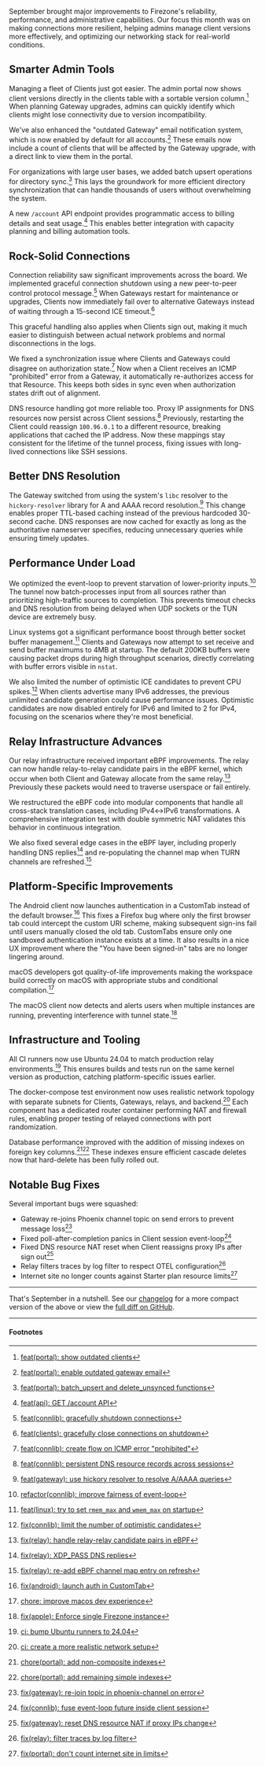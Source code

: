 
September brought major improvements to Firezone's reliability, performance, and administrative capabilities.
Our focus this month was on making connections more resilient, helping admins manage client versions more effectively, and optimizing our networking stack for real-world conditions.

## Smarter Admin Tools

Managing a fleet of Clients just got easier.
The admin portal now shows client versions directly in the clients table with a sortable version column.[^10456]
When planning Gateway upgrades, admins can quickly identify which clients might lose connectivity due to version incompatibility.

We've also enhanced the "outdated Gateway" email notification system, which is now enabled by default for all accounts.[^10281]
These emails now include a count of clients that will be affected by the Gateway upgrade, with a direct link to view them in the portal.

For organizations with large user bases, we added batch upsert operations for directory sync.[^10369]
This lays the groundwork for more efficient directory synchronization that can handle thousands of users without overwhelming the system.

A new `/account` API endpoint provides programmatic access to billing details and seat usage.[^10302]
This enables better integration with capacity planning and billing automation tools.

## Rock-Solid Connections

Connection reliability saw significant improvements across the board.
We implemented graceful connection shutdown using a new peer-to-peer control protocol message.[^10076]
When Gateways restart for maintenance or upgrades, Clients now immediately fail over to alternative Gateways instead of waiting through a 15-second ICE timeout.[^10400]

This graceful handling also applies when Clients sign out, making it much easier to distinguish between actual network problems and normal disconnections in the logs.

We fixed a synchronization issue where Clients and Gateways could disagree on authorization state.[^10462]
Now when a Client receives an ICMP "prohibited" error from a Gateway, it automatically re-authorizes access for that Resource.
This keeps both sides in sync even when authorization states drift out of alignment.

DNS resource handling got more reliable too.
Proxy IP assignments for DNS resources now persist across Client sessions.[^10104]
Previously, restarting the Client could reassign `100.96.0.1` to a different resource, breaking applications that cached the IP address.
Now these mappings stay consistent for the lifetime of the tunnel process, fixing issues with long-lived connections like SSH sessions.

## Better DNS Resolution

The Gateway switched from using the system's `libc` resolver to the `hickory-resolver` library for A and AAAA record resolution.[^10373]
This change enables proper TTL-based caching instead of the previous hardcoded 30-second cache.
DNS responses are now cached for exactly as long as the authoritative nameserver specifies, reducing unnecessary queries while ensuring timely updates.

## Performance Under Load

We optimized the event-loop to prevent starvation of lower-priority inputs.[^10347]
The tunnel now batch-processes input from all sources rather than prioritizing high-traffic sources to completion.
This prevents timeout checks and DNS resolution from being delayed when UDP sockets or the TUN device are extremely busy.

Linux systems got a significant performance boost through better socket buffer management.[^10349]
Clients and Gateways now attempt to set receive and send buffer maximums to 4MB at startup.
The default 200KB buffers were causing packet drops during high throughput scenarios, directly correlating with buffer errors visible in `nstat`.

We also limited the number of optimistic ICE candidates to prevent CPU spikes.[^10367]
When clients advertise many IPv6 addresses, the previous unlimited candidate generation could cause performance issues.
Optimistic candidates are now disabled entirely for IPv6 and limited to 2 for IPv4, focusing on the scenarios where they're most beneficial.

## Relay Infrastructure Advances

Our relay infrastructure received important eBPF improvements.
The relay can now handle relay-to-relay candidate pairs in the eBPF kernel, which occur when both Client and Gateway allocate from the same relay.[^10286]
Previously these packets would need to traverse userspace or fail entirely.

We restructured the eBPF code into modular components that handle all cross-stack translation cases, including IPv4↔IPv6 transformations.
A comprehensive integration test with double symmetric NAT validates this behavior in continuous integration.

We also fixed several edge cases in the eBPF layer, including properly handling DNS replies[^10330] and re-populating the channel map when TURN channels are refreshed.[^10291]

## Platform-Specific Improvements

The Android client now launches authentication in a CustomTab instead of the default browser.[^10371]
This fixes a Firefox bug where only the first browser tab could intercept the custom URI scheme, making subsequent sign-ins fail until users manually closed the old tab.
CustomTabs ensure only one sandboxed authentication instance exists at a time.
It also results in a nice UX improvement where the "You have been signed-in" tabs are no longer lingering around.

macOS developers got quality-of-life improvements making the workspace build correctly on macOS with appropriate stubs and conditional compilation.[^10363]

The macOS client now detects and alerts users when multiple instances are running, preventing interference with tunnel state.[^10313]

## Infrastructure and Tooling

All CI runners now use Ubuntu 24.04 to match production relay environments.[^10288]
This ensures builds and tests run on the same kernel version as production, catching platform-specific issues earlier.

The docker-compose test environment now uses realistic network topology with separate subnets for Clients, Gateways, relays, and backend.[^10301]
Each component has a dedicated router container performing NAT and firewall rules, enabling proper testing of relayed connections with port randomization.

Database performance improved with the addition of missing indexes on foreign key columns.[^10396][^10403]
These indexes ensure efficient cascade deletes now that hard-delete has been fully rolled out.

## Notable Bug Fixes

Several important bugs were squashed:

- Gateway re-joins Phoenix channel topic on send errors to prevent message loss[^10397]
- Fixed poll-after-completion panics in Client session event-loop[^10399]
- Fixed DNS resource NAT reset when Client reassigns proxy IPs after sign out[^10310]
- Relay filters traces by log filter to respect OTEL configuration[^10317]
- Internet site no longer counts against Starter plan resource limits[^10336]

---

That's September in a nutshell.
See our [changelog](https://www.firezone.dev/changelog) for a more compact version of the above or view the [full diff on GitHub](https://github.com/firezone/firezone/compare/61e0a228869f646d4ae7b4d5ee19ce57f5697df8...f07d2932dcc04441bc16f01febe011131523a39a).

<AboutFirezone />

---

#### Footnotes

[^10456]: [feat(portal): show outdated clients](https://github.com/firezone/firezone/pull/10456)

[^10281]: [feat(portal): enable outdated gateway email](https://github.com/firezone/firezone/pull/10281)

[^10369]: [feat(portal): batch_upsert and delete_unsynced functions](https://github.com/firezone/firezone/pull/10369)

[^10302]: [feat(api): GET /account API](https://github.com/firezone/firezone/pull/10302)

[^10076]: [feat(connlib): gracefully shutdown connections](https://github.com/firezone/firezone/pull/10076)

[^10400]: [feat(clients): gracefully close connections on shutdown](https://github.com/firezone/firezone/pull/10400)

[^10462]: [feat(connlib): create flow on ICMP error "prohibited"](https://github.com/firezone/firezone/pull/10462)

[^10104]: [feat(connlib): persistent DNS resource records across sessions](https://github.com/firezone/firezone/pull/10104)

[^10373]: [feat(gateway): use hickory resolver to resolve A/AAAA queries](https://github.com/firezone/firezone/pull/10373)

[^10347]: [refactor(connlib): improve fairness of event-loop](https://github.com/firezone/firezone/pull/10347)

[^10349]: [feat(linux): try to set `rmem_max` and `wmem_max` on startup](https://github.com/firezone/firezone/pull/10349)

[^10367]: [fix(connlib): limit the number of optimistic candidates](https://github.com/firezone/firezone/pull/10367)

[^10286]: [fix(relay): handle relay-relay candidate pairs in eBPF](https://github.com/firezone/firezone/pull/10286)

[^10330]: [fix(relay): XDP_PASS DNS replies](https://github.com/firezone/firezone/pull/10330)

[^10291]: [fix(relay): re-add eBPF channel map entry on refresh](https://github.com/firezone/firezone/pull/10291)

[^10371]: [fix(android): launch auth in CustomTab](https://github.com/firezone/firezone/pull/10371)

[^10363]: [chore: improve macos dev experience](https://github.com/firezone/firezone/pull/10363)

[^10313]: [fix(apple): Enforce single Firezone instance](https://github.com/firezone/firezone/pull/10313)

[^10288]: [ci: bump Ubuntu runners to 24.04](https://github.com/firezone/firezone/pull/10288)

[^10301]: [ci: create a more realistic network setup](https://github.com/firezone/firezone/pull/10301)

[^10396]: [chore(portal): add non-composite indexes](https://github.com/firezone/firezone/pull/10396)

[^10403]: [chore(portal): add remaining simple indexes](https://github.com/firezone/firezone/pull/10403)

[^10397]: [fix(gateway): re-join topic in phoenix-channel on error](https://github.com/firezone/firezone/pull/10397)

[^10399]: [fix(connlib): fuse event-loop future inside client session](https://github.com/firezone/firezone/pull/10399)

[^10310]: [fix(gateway): reset DNS resource NAT if proxy IPs change](https://github.com/firezone/firezone/pull/10310)

[^10317]: [fix(relay): filter traces by log filter](https://github.com/firezone/firezone/pull/10317)

[^10336]: [fix(portal): don't count internet site in limits](https://github.com/firezone/firezone/pull/10336)
